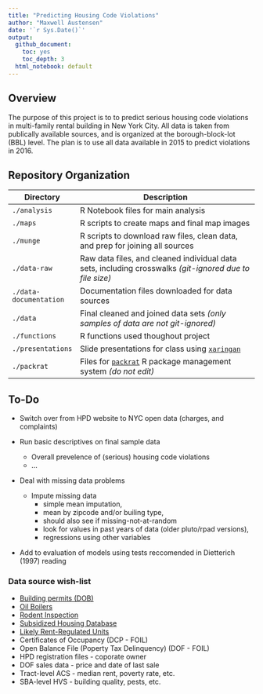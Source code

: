 ```yaml
---
title: "Predicting Housing Code Violations"
author: "Maxwell Austensen"
date: '`r Sys.Date()`'
output:
  github_document:
    toc: yes
    toc_depth: 3
  html_notebook: default
---
```


Overview
--------

The purpose of this project is to to predict serious housing code violations in multi-family rental building in New York City. All data is taken from publically available sources, and is organized at the borough-block-lot (BBL) level. The plan is to use all data available in 2015 to predict violations in 2016. 


Repository Organization
------------------------

Directory              | Description
-----------------------|------------------------------------------------------------------------------------------------
`./analysis`           | R Notebook files for main analysis
`./maps`               | R scripts to create maps and final map images
`./munge`              | R scripts to download raw files, clean data, and prep for joining all sources
`./data-raw`           | Raw data files, and cleaned individual data sets, including crosswalks _(git-ignored due to file size)_
`./data-documentation` | Documentation files downloaded for data sources
`./data`               | Final cleaned and joined data sets _(only samples of data are not git-ignored)_
`./functions`          | R functions used thoughout project
`./presentations`      | Slide presentations for class using [`xaringan`](https://github.com/yihui/xaringan)
`./packrat`            | Files for [`packrat`](https://rstudio.github.io/packrat/) R package management system _(do not edit)_



To-Do
-----

* Switch over from HPD website to NYC open data (charges, and complaints)

* Run basic descriptives on final sample data
    * Overall prevelence of (serious) housing code violations
    * ...
    
* Deal with missing data problems
    * Impute missing data
      * simple mean imputation, 
      * mean by zipcode and/or builing type, 
      * should also see if missing-not-at-random
      * look for values in past years of data (older pluto/rpad versions), 
      * regressions using other variables
    
* Add to evaluation of models using tests reccomended in Dietterich (1997) reading
  
  
### Data source wish-list

* [Building permits (DOB)](https://data.cityofnewyork.us/Housing-Development/DOB-Job-Application-Filings/ic3t-wcy2)
* [Oil Boilers](https://data.cityofnewyork.us/Housing-Development/Oil-Boilers-Detailed-Fuel-Consumption-and-Building/jfzu-yy6n)
* [Rodent Inspection](https://data.cityofnewyork.us/Health/Rodent-Inspection/p937-wjvj)
* [Subsidized Housing Database](http://app.coredata.nyc/)
* [Likely Rent-Regulated Units](http://taxbills.nyc/)
* Certificates of Occupancy (DCP - FOIL)
* Open Balance File (Poperty Tax Delinquency) (DOF - FOIL)
* HPD registration files - coporate owner
* DOF sales data - price and date of last sale
* Tract-level ACS - median rent, poverty rate, etc.
* SBA-level HVS - building quality, pests, etc. 

